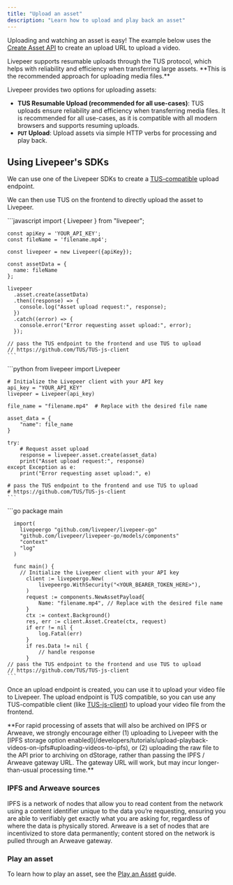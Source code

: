 ```yaml
---
title: "Upload an asset"
description: "Learn how to upload and play back an asset"
---
```


Uploading and watching an asset is easy! The example below uses the
[Create Asset API](/api-reference/asset/upload) to create an upload URL to
upload a video.

<Info>
  Livepeer supports resumable uploads through the TUS protocol, which helps with
  reliability and efficiency when transferring large assets. **This is the
  recommended approach for uploading media files.**
</Info>

Livepeer provides two options for uploading assets:

- **TUS Resumable Upload (recommended for all use-cases)**: TUS uploads ensure
  reliability and efficiency when transferring media files. It is recommended
  for all use-cases, as it is compatible with all modern browsers and supports
  resuming uploads.
- **`PUT` Upload**: Upload assets via simple HTTP verbs for processing and play
  back.

## Using Livepeer's SDKs

We can use one of the Livepeer SDKs to create a
[TUS-compatible](https://github.com/TUS/TUS-js-client) upload endpoint.

We can then use TUS on the frontend to directly upload the asset to Livepeer.

<Tabs>
  <Tab title="Node.js">
    ```javascript
    import { Livepeer } from "livepeer";

    const apiKey = 'YOUR_API_KEY';
    const fileName = 'filename.mp4';

    const livepeer = new Livepeer({apiKey});

    const assetData = {
      name: fileName
    };

    livepeer
      .asset.create(assetData)
      .then((response) => {
        console.log("Asset upload request:", response);
      })
      .catch((error) => {
        console.error("Error requesting asset upload:", error);
      });

    // pass the TUS endpoint to the frontend and use TUS to upload
    // https://github.com/TUS/TUS-js-client
    ```

  </Tab>

  <Tab title="Python">
    ```python
    from livepeer import Livepeer

    # Initialize the Livepeer client with your API key
    api_key = "YOUR_API_KEY"
    livepeer = Livepeer(api_key)

    file_name = "filename.mp4"  # Replace with the desired file name

    asset_data = {
        "name": file_name
    }

    try:
        # Request asset upload
        response = livepeer.asset.create(asset_data)
        print("Asset upload request:", response)
    except Exception as e:
        print("Error requesting asset upload:", e)

    # pass the TUS endpoint to the frontend and use TUS to upload
    # https://github.com/TUS/TUS-js-client
    ```

  </Tab>

  <Tab title="Go">
    ```go
      package main

      import(
        livepeergo "github.com/livepeer/livepeer-go"
        "github.com/livepeer/livepeer-go/models/components"
        "context"
        "log"
      )

      func main() {
        // Initialize the Livepeer client with your API key
          client := livepeergo.New(
              livepeergo.WithSecurity("<YOUR_BEARER_TOKEN_HERE>"),
          )
          request := components.NewAssetPayload{
              Name: "filename.mp4", // Replace with the desired file name
          }
          ctx := context.Background()
          res, err := client.Asset.Create(ctx, request)
          if err != nil {
              log.Fatal(err)
          }
          if res.Data != nil {
              // handle response
          }
    // pass the TUS endpoint to the frontend and use TUS to upload
    // https://github.com/TUS/TUS-js-client
    ```

  </Tab>
</Tabs>

Once an upload endpoint is created, you can use it to upload your video file to
Livepeer. The upload endpoint is TUS compatible, so you can use any
TUS-compatible client (like
[TUS-js-client](https://github.com/TUS/TUS-js-client)) to upload your video file
from the frontend.

<Info>
  **For rapid processing of assets that will also be archived on IPFS or
  Arweave, we strongly encourage either (1) uploading to Livepeer with the [IPFS
  storage option
  enabled](/developers/tutorials/upload-playback-videos-on-ipfs#uploading-videos-to-ipfs),
  or (2) uploading the raw file to the API prior to archiving on dStorage,
  rather than passing the IPFS / Arweave gateway URL. The gateway URL will work,
  but may incur longer-than-usual processing time.**
</Info>

### IPFS and Arweave sources

<Info>
  IPFS is a network of nodes that allow you to read content from the network
  using a content identifier unique to the data you’re requesting, ensuring you
  are able to verifiably get exactly what you are asking for, regardless of
  where the data is physically stored. Arweave is a set of nodes that are
  incentivized to store data permanently; content stored on the network is
  pulled through an Arweave gateway.
</Info>

### Play an asset

To learn how to play an asset, see the
[Play an Asset](/developers/guides/playback-an-asset) guide.
